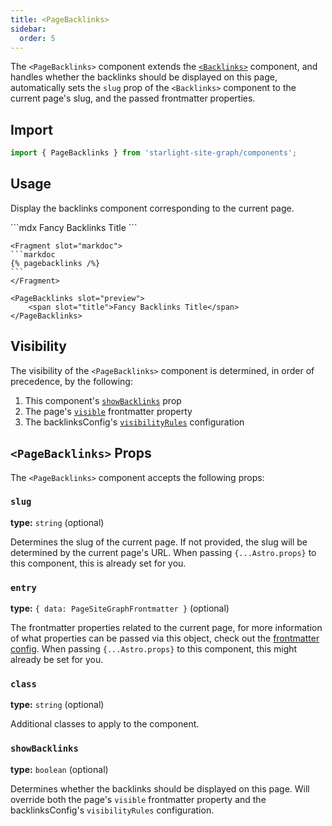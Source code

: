 ```yaml
---
title: <PageBacklinks>
sidebar:
  order: 5
---
```



The `<PageBacklinks>` component extends the [`<Backlinks>`](/starlight-site-graph/components/backlinks) component,
and handles whether the backlinks should be displayed on this page, automatically sets the
`slug` prop of the `<Backlinks>` component to the current page's slug, and the passed frontmatter properties.

## Import
```jsx
import { PageBacklinks } from 'starlight-site-graph/components';
```

## Usage
Display the backlinks component corresponding to the current page.

<Preview>
	```mdx
	<PageBacklinks>
		<span slot="title">Fancy Backlinks Title</span>
	</PageBacklinks>
	```

	<Fragment slot="markdoc">
	```markdoc
	{% pagebacklinks /%}
	```
	</Fragment>

	<PageBacklinks slot="preview">
		<span slot="title">Fancy Backlinks Title</span>
	</PageBacklinks>
</Preview>

## Visibility

The visibility of the `<PageBacklinks>` component is determined, in order of precedence, by the following:

1. This component's [`showBacklinks`](#showbacklinks) prop
2. The page's [`visible`](/starlight-site-graph/configuration/frontmatter/backlinks#visibility) frontmatter property
3. The backlinksConfig's [`visibilityRules`](/starlight-site-graph/configuration/backlinks/general#visibility-rules) configuration


## `<PageBacklinks>` Props

The `<PageBacklinks>` component accepts the following props:

### `slug`

**type:** `string` (optional)

Determines the slug of the current page. If not provided, the slug will be determined by the current page's URL.
When passing `{...Astro.props}` to this component, this is already set for you.

### `entry`

**type:** `{ data: PageSiteGraphFrontmatter }` (optional)

The frontmatter properties related to the current page, for more information of what
properties can be passed via this object, check out the [frontmatter config](/starlight-site-graph/configuration/frontmatter).
When passing `{...Astro.props}` to this component, this might already be set for you.

### `class`

**type:** `string` (optional)

Additional classes to apply to the component.

### `showBacklinks`

**type:** `boolean` (optional)

Determines whether the backlinks should be displayed on this page.
Will override both the page's `visible` frontmatter property and the backlinksConfig's `visibilityRules` configuration.
